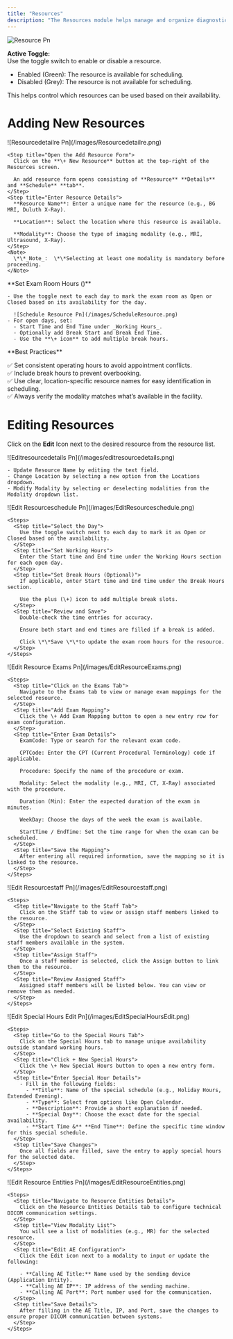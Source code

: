 ```yaml
---
title: "Resources"
description: "The Resources module helps manage and organize diagnostic equipment or exam rooms (e.g., MRI, CT, Ultrasound) by location and modality. Users can activate or deactivate resources, define operational hours for each day, and set custom working and break times. The interface offers filters by resource name, location, modality, creator, and creation date. This module ensures efficient scheduling, resource allocation, and workflow management by aligning available equipment with scheduling demands."
---
```


![Resource Pn](/images/Resource.png)

**Active Toggle:**\
Use the toggle switch to enable or disable a resource.

- Enabled (Green): The resource is available for scheduling.
- Disabled (Grey): The resource is not available for scheduling.

This helps control which resources can be used based on their availability.

# Adding New Resources

<AccordionGroup>
  <Accordion title="Add Resources">
    ![Resourcedetailre Pn](/images/Resourcedetailre.png)

    <Step title="Open the Add Resource Form">
      Click on the **\+ New Resource** button at the top-right of the Resources screen.

      An add resource form opens consisting of **Resource** **Details** and **Schedule** **tab**.
    </Step>
    <Step title="Enter Resource Details">
      **Resource Name**: Enter a unique name for the resource (e.g., BG MRI, Duluth X-Ray).

      **Location**: Select the location where this resource is available.

      **Modality**: Choose the type of imaging modality (e.g., MRI, Ultrasound, X-Ray).
    </Step>
    <Note>
      \*\*_Note_:  \*\*Selecting at least one modality is mandatory before proceeding.
    </Note>
  </Accordion>
  <Accordion title="Schedule Tab">
    **Set Exam Room Hours ()**

    - Use the toggle next to each day to mark the exam room as Open or Closed based on its availability for the day.

      ![Schedule Resource Pn](/images/ScheduleResource.png)
    - For open days, set:
      - Start Time and End Time under _Working Hours_.
      - Optionally add Break Start and Break End Time.
      - Use the **\+ icon** to add multiple break hours.
  </Accordion>
</AccordionGroup>

<Note>
  **Best Practices**

  ✅ Set consistent operating hours to avoid appointment conflicts.\
  ✅ Include break hours to prevent overbooking.\
  ✅ Use clear, location-specific resource names for easy identification in scheduling.\
  ✅ Always verify the modality matches what’s available in the facility.
</Note>

# Editing Resources

Click on the **Edit** Icon next to the desired resource from the resource list.

<AccordionGroup>
  <Accordion title="Resource Details tab:">
    ![Editresourcedetails Pn](/images/editresourcedetails.png)

    - Update Resource Name by editing the text field.
    - Change Location by selecting a new option from the Locations dropdown.
    - Modify Modality by selecting or deselecting modalities from the Modality dropdown list.
  </Accordion>
  <Accordion title="Schedule section">
    ![Edit Resourceschedule Pn](/images/EditResourceschedule.png)

    <Steps>
      <Step title="Select the Day">
        Use the toggle switch next to each day to mark it as Open or Closed based on the availability.
      </Step>
      <Step title="Set Working Hours">
        Enter the Start time and End time under the Working Hours section for each open day.
      </Step>
      <Step title="Set Break Hours (Optional)">
        If applicable, enter Start time and End time under the Break Hours section.

        Use the plus (\+) icon to add multiple break slots.
      </Step>
      <Step title="Review and Save">
        Double-check the time entries for accuracy.

        Ensure both start and end times are filled if a break is added.

        Click \*\*Save \*\*to update the exam room hours for the resource.
      </Step>
    </Steps>
  </Accordion>
  <Accordion title="Exam tab">
    ![Edit Resource Exams Pn](/images/EditResourceExams.png)

    <Steps>
      <Step title="Click on the Exams Tab">
        Navigate to the Exams tab to view or manage exam mappings for the selected resource.
      </Step>
      <Step title="Add Exam Mapping">
        Click the \+ Add Exam Mapping button to open a new entry row for exam configuration.
      </Step>
      <Step title="Enter Exam Details">
        ExamCode: Type or search for the relevant exam code.

        CPTCode: Enter the CPT (Current Procedural Terminology) code if applicable.

        Procedure: Specify the name of the procedure or exam.

        Modality: Select the modality (e.g., MRI, CT, X-Ray) associated with the procedure.

        Duration (Min): Enter the expected duration of the exam in minutes.

        WeekDay: Choose the days of the week the exam is available.

        StartTime / EndTime: Set the time range for when the exam can be scheduled.
      </Step>
      <Step title="Save the Mapping">
        After entering all required information, save the mapping so it is linked to the resource.
      </Step>
    </Steps>
  </Accordion>
  <Accordion title="Staff Tab">
    ![Edit Resourcestaff Pn](/images/EditResourcestaff.png)

    <Steps>
      <Step title="Navigate to the Staff Tab">
        Click on the Staff tab to view or assign staff members linked to the resource.
      </Step>
      <Step title="Select Existing Staff">
        Use the dropdown to search and select from a list of existing staff members available in the system.
      </Step>
      <Step title="Assign Staff">
        Once a staff member is selected, click the Assign button to link them to the resource.
      </Step>
      <Step title="Review Assigned Staff">
        Assigned staff members will be listed below. You can view or remove them as needed.
      </Step>
    </Steps>
  </Accordion>
  <Accordion title="Special Hours tab">
    ![Edit Special Hours Edit Pn](/images/EditSpecialHoursEdit.png)

    <Steps>
      <Step title="Go to the Special Hours Tab">
        Click on the Special Hours tab to manage unique availability outside standard working hours.
      </Step>
      <Step title="Click + New Special Hours">
        Click the \+ New Special Hours button to open a new entry form.
      </Step>
      <Step title="Enter Special Hour Details">
        - Fill in the following fields:
          - **Title**: Name of the special schedule (e.g., Holiday Hours, Extended Evening).
          - **Type**: Select from options like Open Calendar.
          - **Description**: Provide a short explanation if needed.
          - **Special Day**: Choose the exact date for the special availability.
          - **Start Time &** **End Time**: Define the specific time window for this special schedule.
      </Step>
      <Step title="Save Changes">
        Once all fields are filled, save the entry to apply special hours for the selected date.
      </Step>
    </Steps>
  </Accordion>
  <Accordion title="Resource Entities Details Tab">
    ![Edit Resource Entities Pn](/images/EditResourceEntities.png)

    <Steps>
      <Step title="Navigate to Resource Entities Details">
        Click on the Resource Entities Details tab to configure technical DICOM communication settings.
      </Step>
      <Step title="View Modality List">
        You will see a list of modalities (e.g., MR) for the selected resource.
      </Step>
      <Step title="Edit AE Configuration">
        Click the Edit icon next to a modality to input or update the following:

        - **Calling AE Title:** Name used by the sending device (Application Entity).
        - **Calling AE IP**: IP address of the sending machine.
        - **Calling AE Port**: Port number used for the communication.
      </Step>
      <Step title="Save Details">
        After filling in the AE Title, IP, and Port, save the changes to ensure proper DICOM communication between systems.
      </Step>
    </Steps>
  </Accordion>
</AccordionGroup>